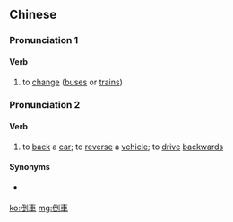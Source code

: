 ==Chinese==
{{zh-forms|s=倒车}}

===Pronunciation 1===
{{zh-pron
|m=dǎochē
|cat=v,v
}}

====Verb====
{{zh-verb}}

# to [[change]] ([[bus]]es or [[train]]s)

===Pronunciation 2===
{{zh-pron
|m=dàochē,er=y
|c=dou3 ce1
|cat=v
}}

====Verb====
{{zh-verb}}

# to [[back]] a [[car]]; to [[reverse]] a [[vehicle]]; to [[drive]] [[backwards]]
#: {{zh-x|'''倒{dào}車''' 一定 要 小心。|You must be careful when you are '''reversing'''.}}

====Synonyms====
* {{q|Cantonese}} {{zh-l|褪車}}

[[ko:倒車]]
[[mg:倒車]]